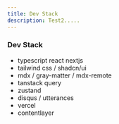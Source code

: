 ```yaml
---
title: Dev Stack
description: Test2.....
---
```


### Dev Stack

- typescript react nextjs
- tailwind css / shadcn/ui
- mdx / gray-matter / mdx-remote
- tanstack query
- zustand
- disqus / utterances
- vercel
- contentlayer
